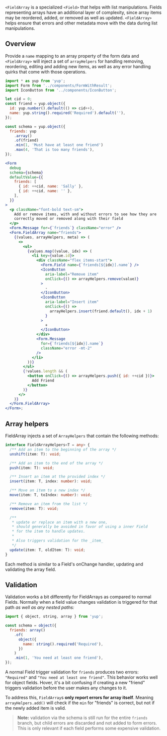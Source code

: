 `<FieldArray` is a specialized `<Field>` that helps with list manipulations.
Fields representing arrays have an additional layer of complexity, since array items may
be reordered, added, or removed as well as updated. `<FieldArray>` helps ensure
that errors and other metadata move with the data during list manipulations.

## Overview

Provide a `name` mapping to an array property of the form data and `<FieldArray>` will
inject a set of `arrayHelpers` for handling removing, reordering,
editing and adding new items, as well as any error handling quirks that come with those
operations.

```jsx
import * as yup from 'yup';
import Form from '../components/FormWithResult';
import IconButton from '../components/IconButton';

let cid = 0;
const friend = yup.object({
  id: yup.number().default(() => cid++),
  name: yup.string().required('Required').default(''),
});

const schema = yup.object({
  friends: yup
    .array()
    .of(friend)
    .min(1, 'Must have at least one friend')
    .max(4, 'That is too many friends'),
});

<Form
  debug
  schema={schema}
  defaultValue={{
    friends: [
      { id: ++cid, name: 'Sally' },
      { id: ++cid, name: '' },
    ],
  }}
>
  <p className="font-bold text-sm">
    Add or remove items, with and without errors to see how they are
    correctly moved or removed along with their field
  </p>
  <Form.Message for={`friends`} className="error" />
  <Form.FieldArray name="friends">
    {(values, arrayHelpers, meta) => (
      <>
        <ul>
          {values.map((value, idx) => (
            <li key={value.id}>
              <div className="flex items-start">
                <Form.Field name={`friends[${idx}].name`} />
                <IconButton
                  aria-label="Remove item"
                  onClick={() => arrayHelpers.remove(value)}
                >
                  -
                </IconButton>
                <IconButton
                  aria-label="Insert item"
                  onClick={() =>
                    arrayHelpers.insert(friend.default(), idx + 1)
                  }
                >
                  +
                </IconButton>
              </div>
              <Form.Message
                for={`friends[${idx}].name`}
                className="error -mt-2"
              />
            </li>
          ))}
        </ul>
        {!values.length && (
          <button onClick={() => arrayHelpers.push({ id: ++cid })}>
            Add Friend
          </button>
        )}
      </>
    )}
  </Form.FieldArray>
</Form>;
```

## Array helpers

FieldArray injects a set of `ArrayHelpers` that contain the following methods:

```ts static
interface FieldArrayHelpers<T = any> {
  /** Add an item to the beginning of the array */
  unshift(item: T): void;

  /** Add an item to the end of the array */
  push(item: T): void;

  /** Insert an item at the provided index */
  insert(item: T, index: number): void;

  /** Move an item to a new index */
  move(item: T, toIndex: number): void;

  /** Remove an item from the list */
  remove(item: T): void;

  /**
   * update or replace an item with a new one,
   * should generally be avoided in favor of using a inner Field
   * for the item to handle updates.
   *
   * Also triggers validation for the _item_
   */
  update(item: T, oldItem: T): void;
}
```

Each method is similar to a Field's onChange handler, updating and validating
the array field.

## Validation

Validation works a bit differently for FieldArrays as compared to normal Fields. Normally
when a field value changes validation is triggered for that path _as well as any nested paths:_

```js static
import { object, string, array } from 'yup';

const schema = object({
  friends: array()
    .of(
      object({
        name: string().required('Required'),
      })
    )
    .min(1, 'You need at least one friend'),
});
```

A normal Field trigger validation for `friends` produces two
errors: `"Required"` and `"You need at least one friend"`. This behavior works well for object fields.
Hover, it's a bit confusing if creating a new "friend" triggers validation before
the user makes any changes to it.

To address this, `FieldArray`s **only report errors for array itself**. Meaning
`arrayHelpers.add()` will check if the `min` for "friends" is correct, but not
if the newly added item is valid.

> **Note:** validation via the schema is still run for the entire `friends` branch,
> but child errors are discarded and not added to form errors. This is only relevant
> if each field performs some expensive validation.

<!-- ## Encapsulating logic

Generally it's recommended that `FieldArray` as a "controller" for a set of
child `<Field>` components. This pattern is lightweight and neatly composable, however, it
 will render some set of child `Field`s that handle their
own updates and validation. However, this isn't always a convenient. Sometimes, it's
more helpful to define common list manipulation logic apart from the specific  -->
